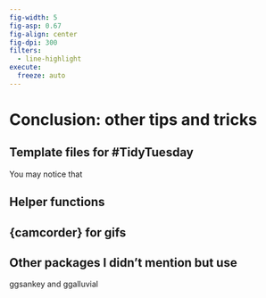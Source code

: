 ```yaml
---
fig-width: 5
fig-asp: 0.67
fig-align: center
fig-dpi: 300
filters:
  - line-highlight
execute: 
  freeze: auto
---
```


# Conclusion: other tips and tricks {#conclusion}

## Template files for #TidyTuesday

You may notice that 

## Helper functions

## {camcorder} for gifs {#camcorder}

## Other packages I didn't mention but use

ggsankey and ggalluvial